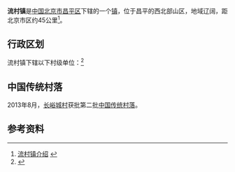 {{中国乡级行政区
|景观照片文件名 = 马刨泉村 - panoramio.jpg
|景观照片描述 = 马刨泉村
|汉语拼音 = 
|其他语言 = 
|其他语言名称 = 
|旧称 = 
|地名出处 = 
|位置图文件名 = 
|位置图描述 = 
|自定义图片= 
|建置时间 = 
|政府驻地 = 
|毗邻 = 
|总面积 = 257平方公里
|总人口 = 
|总人口年份 = 
|户籍人口 = 
|户籍人口年份 = 
|常住人口 = 
|常住人口年份 = 
|人口密度 = 
|GDP = 
|GDP年份 = 
|邮政编码 = 102200
|电话区号 = 10
|官方网站 = 
|网站名称 = 
|11/01/14/118/000}}
'''流村镇'''是[[中华人民共和国|中国]][[北京市|北京市]][[昌平区|昌平区]]下辖的一个[[行政建制镇|镇]]，位于昌平的西北部山区，地域辽阔，距北京市区约45公里<ref>[http://www.chinaquhua.cn/beijing/changping_liucunzhen.html 流村镇介绍] {{webarchive|url=https://web.archive.org/web/20111128124643/http://www.chinaquhua.cn/beijing/changping_liucunzhen.html |date=2011-11-28 }}</ref>。

==行政区划==

流村镇下辖以下村级单位：<ref>{{PRC admin/ref sgc|11/01/14/118/000}}</ref>

{{PRC admin/children|11/01/14/118/000}}

==中国传统村落==
2013年8月，[[长峪城村|长峪城村]]获批第二批[[中国传统村落|中国传统村落]]。

==参考资料==
{{Reflist}}

{{PRC admin/navcat|11/01/14/118/000}}